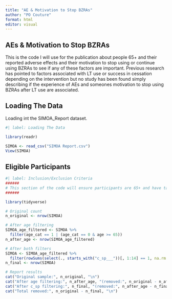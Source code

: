 ```yaml
---
title: "AE & Motivation to Stop BZRAs"
author: "PO Couture"
format: html
editor: visual
---
```


## AEs & Motivation to Stop BZRAs

This is the code I will use for the publication about people 65+ and their reported adverse effects and their motivation to stop using or continue using BZRAs to see if any of these factors are important. Previous research has pointed to factors associated with LT use or success in cessation depending on the intervention but no study has been found simply describing if the experience of AEs and someones motivation to stop using BZRAs after LT use are associated.

## Loading The Data

Loading int the SIMOA_Report dataset.

```r
#| label: Loading The Data

library(readr)

SIMOA <- read_csv("SIMOA Report.csv")
View(SIMOA)

```

## Eligible Participants

```r
#| label: Inclusion/Exclusion Criteria
######
# This section of the code will ensure participants are 65+ and have taken a BZRA for sleep rather than another medication. I also show how many people I lose at each stage of the process to be able to report these later and make the code more ytransparent especially if it needs to be provided ot reviewers/ the journal.
######

library(tidyverse)  

# Original count
n_original <- nrow(SIMOA)

# After age filtering
SIMOA_age_filtered <- SIMOA %>%
  filter(age_cat == 1 | (age_cat == 0 & age >= 65))
n_after_age <- nrow(SIMOA_age_filtered)

# After both filters
SIMOA <- SIMOA_age_filtered %>%
  filter(rowSums(select(., starts_with("c_sp___"))[, 1:14] == 1, na.rm = TRUE) > 0)
n_final <- nrow(SIMOA)

# Report results
cat("Original sample:", n_original, "\n")
cat("After age filtering:", n_after_age, "(removed:", n_original - n_after_age, ")\n")
cat("After c_sp filtering:", n_final, "(removed:", n_after_age - n_final, ")\n")
cat("Total removed:", n_original - n_final, "\n")

```


## 


